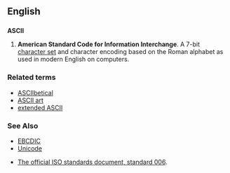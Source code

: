 ==English==

==={{acronym}}===
'''ASCII'''

# {{computing}} '''American Standard Code for Information Interchange'''. A 7-bit [[character set]] and character encoding based on the Roman alphabet as used in modern English on computers.

===Related terms===
*[[ASCIIbetical]]
*[[ASCII art]]
*[[extended ASCII]]

===See Also===
*[[EBCDIC]]
*[[Unicode]]

*[http://www.itscj.ipsj.or.jp/ISO-IR/006.pdf The official ISO standards document, standard 006].